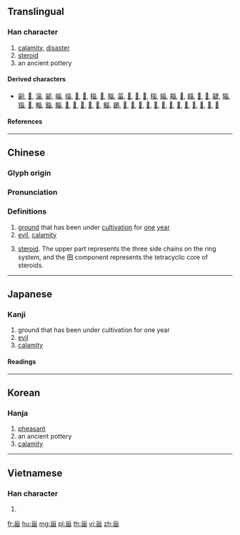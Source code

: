 {{character info/new}}
{{also|畄|𤰝}}
==Translingual==

===Han character===
{{Han char|rn=102|rad=田|as=03|sn=8|four=22600|canj=VVW|ids=⿱巛田}}

# [[calamity]], [[disaster]]
# [[steroid]]
# an ancient pottery

====Derived characters====
* [[㓯]], [[𡸟]], [[淄]], [[䣎]], [[崰]], [[缁]], [[𤱽]], [[𤱾]], [[椔]], [[𤉣]], [[䐉]], [[菑]], [[𣓩]], [[𤲑]], [[𥚉]], [[䅔]], [[緇]], [[䎩]], [[𧇄]], [[㿳]], [[𨿴]], [[𩜊]], [[疀]], [[辎]], [[锱]], [[𤲙]], [[輜]], [[錙]], [[鲻]], [[𤳊]], [[𩋝]], [[𩗮]], [[𧑳]], [[𤳤]], [[鯔]], [[鶅]], [[𤳫]], [[𤳯]], [[𤳲]], [[𪋍]], [[𤴅]], [[𡙂]], [[𥓲]], [[𧱥]], [[𪺟]], [[𫳗]], [[𫻾]], [[𬌊]], [[𬯞]]

====References====
{{Han ref|kx=0759.110|dkj=21742|dj=1169.110|hdz=42531.050|uh=753E}}

----

==Chinese==
{{zh-forms}}
{{zh-wp}}

===Glyph origin===
{{Han etym}}

===Pronunciation===
{{zh-pron
|m=zāi,zī
|c=zi1,zoi1
|mc=y
|oc=y
|ma=
|cat=n
}}

===Definitions===
{{zh-hanzi}}

# [[ground]] that has been under [[cultivation]] for [[one]] [[year]]
# [[evil]], [[calamity]]
# {{lb|zh|steroid}} [[steroid]]. The upper part represents the three side chains on the ring system, and the 田 component represents the tetracyclic core of steroids.

----

==Japanese==

===Kanji===
{{ja-kanji|rs=田03}}

# ground that has been under cultivation for one year
# [[evil]]
# [[calamity]]

====Readings====
{{ja-readings|goon=[[さい]] (sai), [[し]] (shi)|kanon=[[さい]] (sai), [[し]] (shi)|kun=[[かめ]] (kame)}}

----

==Korean==

===Hanja===
{{ko-hanja|hangeul=[[재]]|rv=jae|mr=chae}}

# [[pheasant]]
# an ancient pottery
# [[calamity]]

----

==Vietnamese==

===Han character===
{{vi-hantu|[[tai]]|rs=田03}}

# {{defn|lang=vi|sort=田03}}

[[fr:甾]]
[[hu:甾]]
[[mg:甾]]
[[pl:甾]]
[[th:甾]]
[[vi:甾]]
[[zh:甾]]